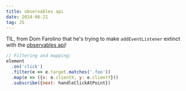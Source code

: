 ```yaml
---
title: observables api
date: 2024-06-21
tag: JS
---
```


TIL, from Dom Farolino that he's trying to make `addEventListener` extinct with
the [observables api](https://github.com/WICG/observable)!

```js
// Filtering and mapping:
element
  .on('click')
  .filter(e => e.target.matches('.foo'))
  .map(e => ({x: e.clientX, y: e.clientY}))
  .subscribe({next: handleClickAtPoint})
```

